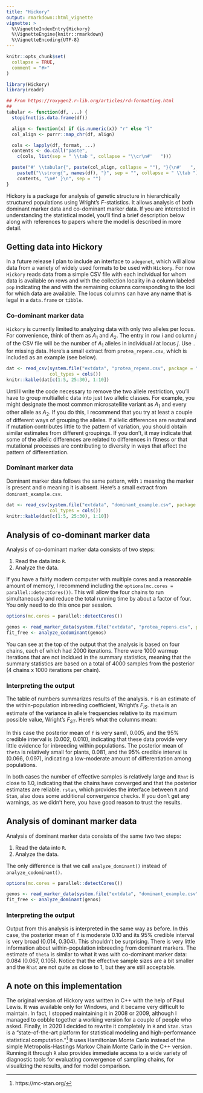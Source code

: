 ```yaml
---
title: "Hickory"
output: rmarkdown::html_vignette
vignette: >
  %\VignetteIndexEntry{Hickory}
  %\VignetteEngine{knitr::rmarkdown}
  %\VignetteEncoding{UTF-8}
---
```


```r
knitr::opts_chunk$set(
  collapse = TRUE,
  comment = "#>"
)
```

```r
library(Hickory)
library(readr)

## From https://roxygen2.r-lib.org/articles/rd-formatting.html
##
tabular <- function(df, ...) {
  stopifnot(is.data.frame(df))

  align <- function(x) if (is.numeric(x)) "r" else "l"
  col_align <- purrr::map_chr(df, align)

  cols <- lapply(df, format, ...)
  contents <- do.call("paste",
    c(cols, list(sep = " \\tab ", collapse = "\\cr\n#'   ")))

  paste("#' \\tabular{", paste(col_align, collapse = ""), "}{\n#'   ",
    paste0("\\strong{", names(df), "}", sep = "", collapse = " \\tab "), " \\cr\n#'   ",
    contents, "\n#' }\n", sep = "")
}
```

Hickory is a package for analysis of genetic structure in hierarchically structured populations using Wright's $F$-statistics. It allows analysis of both dominant marker data and co-dominant marker data. If you are interested in understanding the statistical model, you'll find a brief description below along with references to papers where the model is described in more detail.

## Getting data into Hickory

In a future release I plan to include an interface to `adegenet`, which will allow data from a variety of widely used formats to be used with `Hickory`. For now `Hickory` reads data from a simple CSV file with each individual for whom data is available on rows and with the collection locality in a column labeled `pop` indicating the and with the remaining columns corresponding to the loci for which data are available. The locus columns can have any name that is legal in a `data.frame` or `tibble`.

### Co-dominant marker data

`Hickory` is currently limited to analyzing data with only two alleles per locus. For convenience, think of them as $A_1$ and $A_2$. The entry in row $i$ and column $j$ of the CSV file will be the number of $A_1$ alleles in individual $i$ at locus $j$. Use `.` for missing data. Here's a small extract from `protea_repens.csv`, which is included as an example (see below).

```r
dat <- read_csv(system.file("extdata", "protea_repens.csv", package = "Hickory"),
                col_types = cols())
knitr::kable(dat[c(1:5, 25:30), 1:10])
```

Until I write the code necessary to remove the two allele restriction, you'll have to group multiallelic data into just two allelic classes. For example, you might designate the most common microsatellite variant as $A_1$ and every other allele as $A_2$. If you do this, I recommend that you try at least a couple of different ways of grouping the alleles. If allelic differences are neutral and if mutation contributes little to the pattern of variation, you should obtain similar estimates from different groupings. If you don't, it may indicate that some of the allelic differences are related to differences in fitness or that mutational processes are contributing to diversity in ways that affect the pattern of differentiation.

### Dominant marker data

Dominant marker data follows the same pattern, with `1` meaning the marker is present and `0` meaning it is absent. Here's a small extract from `dominant_example.csv`.

```r
dat <- read_csv(system.file("extdata", "dominant_example.csv", package = "Hickory"),
                col_types = cols())
knitr::kable(dat[c(1:5, 25:30), 1:10])
```

## Analysis of co-dominant marker data

Analysis of co-dominant marker data consists of two steps: 

1. Read the data into `R`.
2. Analyze the data.

If you have a fairly modern computer with multiple cores and a reasonable amount of memory, I recommend including the `options(mc.cores = parallel::detectCores())`. This will allow the four chains to run simultaneously and reduce the total running time by about a factor of four. You only need to do this once per session.

```r
options(mc.cores = parallel::detectCores())

genos <- read_marker_data(system.file("extdata", "protea_repens.csv", package = "Hickory"))
fit_free <- analyze_codominant(genos)
```

You can see at the top of the output that the analysis is based on four chains, each of which had 2000 iterations. There were 1000 warmup iterations that are not incldued in the summary statistics, meaning that the summary statistics are based on a total of 4000 samples from the posterior (4 chains x 1000 iterations per chain). 

### Interpreting the output

The table of numbers summarizes results of the analysis. `f` is an estimate of the within-population inbreeding coefficient, Wright's $F_{IS}$. `theta` is an estimate of the variance in allele frequencies relative to its maximum possible value, Wright's $F_{ST}$. Here's what the columns mean:

\itemize{
  \item `mean`: the posterior mean of the parameter
  \item `se_mean`: the standard error of the posterior mean estimate
  \item `sd`: the posterior standard deviation of the parameter
  \item quantiles: the 2.5%, 25%, 50%, 75%, and 97.5% quantiles of the posterior distribution
  \item `n_eff`: the "effective" number of samples in the posterior
  \item `Rhat`: one measure of whether the samples converged to the same posterior
}

In this case the posterior mean of  `f` is very samll, 0.005, and the 95% credible interval is (0.002, 0.010), indicating that these data provide very little evidence for inbreeding within populations. The posterior mean of `theta` is relatively small for plants, 0.081, and the 95% credible interval is (0.066, 0.097), indicating a low-moderate amount of differentiation among populations.

In both cases the number of effective samples is relatively large and `Rhat` is close to 1.0, indicating that the chains have converged and that the posterior estimates are reliable. `rstan`, which provides the interface between `R` and `Stan`, also does some additional convergence checks. If you don't get any warnings, as we didn't here, you have good reason to trust the results.

## Analysis of dominant marker data

Analysis of dominant marker data consists of the same two two steps: 

1. Read the data into `R`.
2. Analyze the data.

The only difference is that we call `analyze_dominant()` instead of `analyze_codominant()`.

```r
options(mc.cores = parallel::detectCores())

genos <- read_marker_data(system.file("extdata", "dominant_example.csv", package = "Hickory"))
fit_free <- analyze_dominant(genos)
```

### Interpreting the output

Output from this analysis is interpreted in the same way as before. In this case, the posterior mean of `f` is moderate 0.10 and its 95% credible interval is very broad (0.014, 0.304). This shouldn't be surprising. There is very little information about within-population inbreeding from dominant markers. The estimate of `theta` is similar to what it was with co-dominant marker data: 0.084 (0.067, 0.105). Notice that the effective sample sizes are a bit smaller and the `Rhat` are not quite as close to 1, but they are still acceptable.

## A note on this implementation

The original version of Hickory was written in C++ with the help of Paul Lewis. It was available only for Windows, and it became very difficult to maintain. In fact, I stopped maintaining it in 2008 or 2009, although I managed to cobble together a working version for a couple of people who asked. Finally, in 2020 I decided to rewrite it completely in `R` and `Stan`. `Stan` is a "state-of-the-art platform for statistical modeling and high-performance statistical computation."[^1] It uses Hamiltonian Monte Carlo instead of the simple Metropolis-Hastings Markov Chain Monte Carlo in the C++ version. Running it through `R` also provides immediate access to a wide variety of diagnostic tools for evaluating convergence of sampling chains, for visualizing the results, and for model comparison.

[^1]: https://mc-stan.org/
